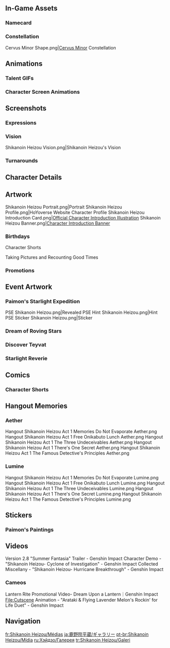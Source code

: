 {{CharacterTabs}}
{{TOC Limit}}
==In-Game Assets==
{{Assets}}

===Namecard===
{{Assets/Namecard|Temari|Shikanoin Heizou}}

===Constellation===
<gallery>Cervus Minor Shape.png|[[Cervus Minor]] Constellation</gallery>

==Animations==
===Talent GIFs===
{{Talent Previews by Character|Shikanoin Heizou}}

===Character Screen Animations===
{{Preview/CharacterAnimations}}

==Screenshots==
===Expressions===
{{Character Expression|Shikanoin Heizou|Default|Happy|Pensive}}

===Vision===
<gallery>Shikanoin Heizou Vision.png|Shikanoin Heizou's Vision</gallery>

===Turnarounds===
{{Turnarounds}}

==Character Details==
{{Files by Character Gallery|character=Shikanoin Heizou|Character Details}}

==Artwork==
<gallery>
Shikanoin Heizou Portrait.png|Portrait
Shikanoin Heizou Profile.png|HoYoverse Website Character Profile
Shikanoin Heizou Introduction Card.png|[https://twitter.com/GenshinImpact/status/1526140964770762752 Official Character Introduction Illustration]
Shikanoin Heizou Banner.png|[https://www.hoyolab.com/article/4793716 Character Introduction Banner]
</gallery>

===Birthdays===
{{Files by Character Gallery|Shikanoin Heizou Birthday Artwork|character = Shikanoin Heizou|not1=Character Shorts|not2=Taking Pictures and Recounting Good Times Images}}

;Character Shorts
{{Files by Character Gallery|Shikanoin Heizou Birthday Artwork|character = Shikanoin Heizou|not1=Character Birthday Artwork|not2=Taking Pictures and Recounting Good Times Images}}

;Taking Pictures and Recounting Good Times
{{Main|Taking Pictures and Recounting Good Times/Shikanoin Heizou}}
{{Files by Character Gallery|Shikanoin Heizou Birthday Artwork|character = Shikanoin Heizou|not1=Character Shorts|not2=Character Birthday Artwork}}
<!--
===Holidays===
{{Files by Character Gallery|Holiday Artwork}}
-->
===Promotions===
{{Files by Character Gallery|Promotional Artwork}}
<!--
===Social Media===
{{Files by Character Gallery|Social Media Celebration}}

===Miscellaneous===
{{Files by Character Gallery|Miscellaneous Artwork}}
-->

==Event Artwork==
===Paimon's Starlight Expedition===
{{Main|Paimon's Starlight Expedition}}
<gallery>
PSE Shikanoin Heizou.png|Revealed
PSE Hint Shikanoin Heizou.png|Hint
PSE Sticker Shikanoin Heizou.png|Sticker
</gallery>

===Dream of Roving Stars===
{{Main|Dream of Roving Stars}}
{{Files by Character Gallery|Dream of Roving Stars Images}}

===Discover Teyvat===
{{Main|Discover Teyvat}}
{{Files by Character Gallery|Discover Teyvat Images}}

===Starlight Reverie===
{{Main|Starlight Reverie}}
{{Files by Character Gallery|Starlight Reverie Images}}

==Comics==
===Character Shorts===
{{Files by Character Gallery|Character Shorts|character = Shikanoin Heizou|not1=Shikanoin Heizou Birthday Artwork}}

==Hangout Memories==
{{Main|Trap 'Em by Storm}}
===Aether===
<gallery>
Hangout Shikanoin Heizou Act 1 Memories Do Not Evaporate Aether.png
Hangout Shikanoin Heizou Act 1 Free Onikabuto Lunch Aether.png
Hangout Shikanoin Heizou Act 1 The Three Undeceivables Aether.png
Hangout Shikanoin Heizou Act 1 There's One Secret Aether.png
Hangout Shikanoin Heizou Act 1 The Famous Detective's Principles Aether.png
</gallery>
===Lumine===
<gallery>
Hangout Shikanoin Heizou Act 1 Memories Do Not Evaporate Lumine.png
Hangout Shikanoin Heizou Act 1 Free Onikabuto Lunch Lumine.png
Hangout Shikanoin Heizou Act 1 The Three Undeceivables Lumine.png
Hangout Shikanoin Heizou Act 1 There's One Secret Lumine.png
Hangout Shikanoin Heizou Act 1 The Famous Detective's Principles Lumine.png
</gallery>

==Stickers==
===Paimon's Paintings===
{{Paimon's Paintings Images|Shikanoin Heizou|nochar=1|nopplink=1}}

==Videos==
<gallery>
Version 2.8 "Summer Fantasia" Trailer - Genshin Impact
Character Demo - "Shikanoin Heizou- Cyclone of Investigation" - Genshin Impact
Collected Miscellany - "Shikanoin Heizou- Hurricane Breakthrough" - Genshin Impact
</gallery>

===Cameos===
<gallery>
Lantern Rite Promotional Video- Dream Upon a Lantern｜Genshin Impact
File:Cutscene Animation - "Arataki & Flying Lavender Melon's Rockin' for Life Duet" - Genshin Impact
</gallery>
<!--
==References==
{{Reflist}}
-->
==Navigation==
{{Character Navbox|Gallery}}

[[fr:Shikanoin Heizou/Médias]]
[[ja:鹿野院平蔵/ギャラリー]]
[[pt-br:Shikanoin Heizou/Mídia]]
[[ru:Хэйдзо/Галерея]]
[[tr:Shikanoin Heizou/Galeri]]